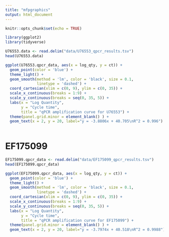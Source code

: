 ```yaml
---
title: "mfpgraphics"
output: html_document
---
```


```r
knitr::opts_chunk$set(echo = TRUE)
```


```r
library(ggplot2)
library(tidyverse)
```

```r
U76553.data <- read.delim("data/U76553_qpcr_results.tsv")
head(U76553.data)
```

```r
ggplot(U76553.qpcr_data, aes(x = log_qty, y = ct)) + 
  geom_point(color = 'blue') +
  theme_light() + 
  geom_smooth(method = 'lm', color = 'black', size = 0.1,
              linetype = 'dashed') + 
  coord_cartesian(xlim = c(0, 9), ylim = c(0, 35)) + 
  scale_x_continuous(breaks = 1:9) +
  scale_y_continuous(breaks = seq(0, 35, 5)) + 
  labs(x = "Log Quantity",
       y = "Cycle time",
       title = "qPCR amplification curve for U76553") + 
  theme(panel.grid.minor = element_blank() ) + 
  geom_text(x = 2, y = 20, label="y = -3.8806x + 40.705\nR^2 = 0.996")
  
```

# EF175099

```r
EF175099.qpcr_data <- read.delim("data/EF175099_qpcr_results.tsv")
head(EF175099.qpcr_data)
```

```r
ggplot(EF175099.qpcr_data, aes(x = log_qty, y = ct)) + 
  geom_point(color = 'blue') +
  theme_light() + 
  geom_smooth(method = 'lm', color = 'black', size = 0.1,
              linetype = 'dashed') + 
  coord_cartesian(xlim = c(0, 9), ylim = c(0, 35)) + 
  scale_x_continuous(breaks = 1:9) +
  scale_y_continuous(breaks = seq(0, 35, 5)) + 
  labs(x = "Log Quantity",
       y = "Cycle time",
       title = "qPCR amplification curve for EF175099") + 
  theme(panel.grid.minor = element_blank() ) + 
  geom_text(x = 2, y = 20, label="y = -3.7974x + 40.518\nR^2 = 0.9988")
  
```